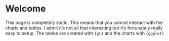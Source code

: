 # Welcome

This page is completely static.
This means that you cannot interact with the charts and tables.
I admit it's not all that interesting but it's fortunately really easy to setup.
The tables are created with `{gt}` and the charts with `{ggplot}`